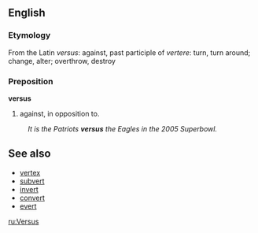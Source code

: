==English==
===Etymology===
From the Latin ''versus'': against, past participle of ''vertere'': turn, turn around; change, alter; overthrow, destroy

===Preposition===
'''versus'''

# against, in opposition to.
:''It is the Patriots '''versus''' the Eagles in the 2005 Superbowl.''

==See also==
* [[vertex]]
* [[subvert]]
* [[invert]]
* [[convert]]
* [[evert]]

[[ru:Versus]]